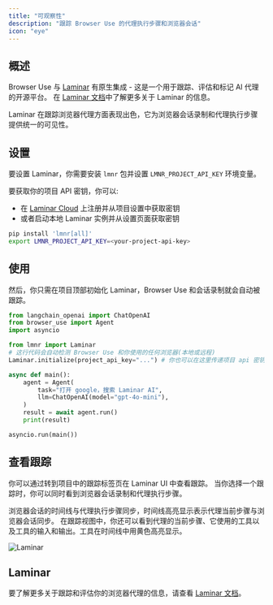 ```yaml
---
title: "可观察性"
description: "跟踪 Browser Use 的代理执行步骤和浏览器会话"
icon: "eye"
---
```


## 概述

Browser Use 与 [Laminar](https://lmnr.ai) 有原生集成 - 这是一个用于跟踪、评估和标记 AI 代理的开源平台。
在 [Laminar 文档](https://docs.lmnr.ai)中了解更多关于 Laminar 的信息。

<Note>
  Laminar 在跟踪浏览器代理方面表现出色，它为浏览器会话录制和代理执行步骤提供统一的可见性。
</Note>

## 设置

要设置 Laminar，你需要安装 `lmnr` 包并设置 `LMNR_PROJECT_API_KEY` 环境变量。

要获取你的项目 API 密钥，你可以:
- 在 [Laminar Cloud](https://lmnr.ai) 上注册并从项目设置中获取密钥
- 或者启动本地 Laminar 实例并从设置页面获取密钥

```bash
pip install 'lmnr[all]'
export LMNR_PROJECT_API_KEY=<your-project-api-key>
```

## 使用

然后，你只需在项目顶部初始化 Laminar，Browser Use 和会话录制就会自动被跟踪。

```python {5-8}
from langchain_openai import ChatOpenAI
from browser_use import Agent
import asyncio

from lmnr import Laminar
# 这行代码会自动检测 Browser Use 和你使用的任何浏览器(本地或远程)
Laminar.initialize(project_api_key="...") # 你也可以在这里传递项目 api 密钥

async def main():
    agent = Agent(
        task="打开 google，搜索 Laminar AI",
        llm=ChatOpenAI(model="gpt-4o-mini"),
    )
    result = await agent.run()
    print(result)

asyncio.run(main())
```

## 查看跟踪

你可以通过转到项目中的跟踪标签页在 Laminar UI 中查看跟踪。
当你选择一个跟踪时，你可以同时看到浏览器会话录制和代理执行步骤。

浏览器会话的时间线与代理执行步骤同步，时间线高亮显示表示代理当前步骤与浏览器会话同步。
在跟踪视图中，你还可以看到代理的当前步骤、它使用的工具以及工具的输入和输出。工具在时间线中用黄色高亮显示。

<img className="block" src="/images/laminar.png" alt="Laminar" />


## Laminar

要了解更多关于跟踪和评估你的浏览器代理的信息，请查看 [Laminar 文档](https://docs.lmnr.ai)。